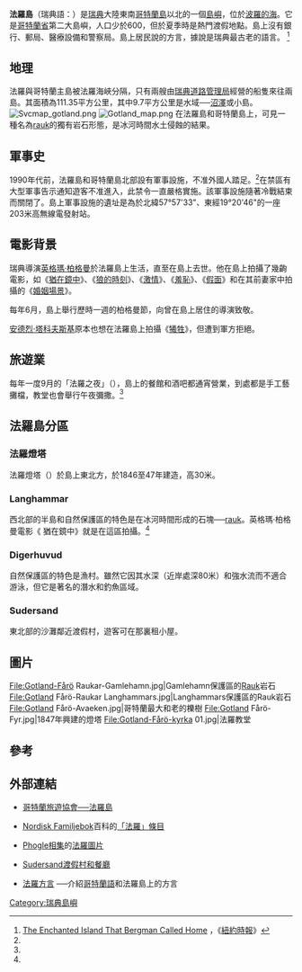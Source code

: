 {{distinguish|法羅群島}}
{{Infobox Islands
|name = 法羅島
|image name =Sverige-med-Gotland-Faaroo.SVG
|image caption = 法羅島在瑞典南部位置圖
|location = [[波羅的海|波羅的海]]
|area =111.35平方公里
|country=Sweden
|country admin divisions title = 省
|country admin divisions = [[哥得蘭省|哥得蘭省]]
|country admin divisions title 1 = 自治市
|country admin divisions 1 = [[哥得蘭市|哥得蘭市]]
|population = 548人
|population as of = 2008年}}
'''法羅島'''（瑞典語：{{lang|sv|Fårö}}）是[[瑞典|瑞典]]大陸東南[[哥特蘭島|哥特蘭島]]以北的一個[[島嶼|島嶼]]，位於[[波羅的海|波羅的海]]。它是[[哥特蘭省|哥特蘭省]]第二大島嶼，人口少於600，但於夏季時是熱門渡假地點。島上沒有銀行、郵局、醫療設備和警察局。島上居民說的方言，據說是瑞典最古老的語言。
<ref name="nytime">[http://travel.nytimes.com/2007/10/07/travel/07cultured.html?8dpc The Enchanted Island That Bergman Called Home] {{Wayback|url=http://travel.nytimes.com/2007/10/07/travel/07cultured.html?8dpc |date=20071211193423 }}，《[[紐約時報|紐約時報]]》</ref> 

==地理==
法羅與哥特蘭主島被法羅海峽分隔，只有兩艘由[[瑞典道路管理局|瑞典道路管理局]]經營的船隻來往兩島。其面積為111.35平方公里，其中9.7平方公里是水域──[[沼澤|沼澤]]或小島。
[[File:Svcmap_gotland.png|right]]
[[File:Gotland_map.png|thumb]]
在法羅島和哥特蘭島上，可見一種名為[[rauk|rauk]]的獨有岩石形態，是冰河時間水土侵蝕的結果。

==軍事史==
1990年代前，法羅島和哥特蘭島北部設有軍事設施，不准外國人踏足。<ref name="nytime"/>在禁區有大型軍事告示通知遊客不准進入，此禁令一直嚴格實施。該軍事設施隨著冷戰結束而關閉了。島上軍事設施的遺址是為於北緯57°57'33"、東經19°20'46"{{lang|sv|Holmudden}}的一座203米高無線電發射站。

==電影背景==
瑞典導演[[英格瑪·柏格曼|英格瑪·柏格曼]]於法羅島上生活，直至在島上去世。他在島上拍攝了幾齣電影，如《[[猶在鏡中|猶在鏡中]]》、《[[狼的時刻|狼的時刻]]》、《[[激情|激情]]》、《[[羞恥_(電影)|羞恥]]》、《[[假面|假面]]》和在其前妻家中拍攝的《[[婚姻場景|婚姻場景]]》。

每年6月，島上舉行歷時一週的柏格曼節，向曾在島上居住的導演致敬。

[[安德烈·塔科夫斯基|安德烈·塔科夫斯基]]原本也想在法羅島上拍攝《[[犧牲_(電影)|犧牲]]》，但遭到軍方拒絕。

==旅遊業==
每年一度9月的「法羅之夜」（{{lang|sv|Fårönatta}}），島上的餐館和酒吧都通宵營業，到處都是手工藝攤檔，教堂也會舉行午夜彌撒。<ref name="nytime"/>

==法羅島分區==
===法羅燈塔===
法羅燈塔（{{lang|sv|Fårö fyr}}）於島上東北方，於1846至47年建造，高30米。

===Langhammar===
西北部的{{lang|sv|Langhammar}}半島和{{lang|sv|Langhammar}}自然保護區的特色是在冰河時間形成的石塊──[[rauk|rauk]]。英格瑪·柏格曼電影《 猶在鏡中》就是在這區拍攝。<ref name="nytime"/>

===Digerhuvud===
{{lang|sv|Digerhuvud}}自然保護區的特色是{{lang|sv|Helgumannen}}漁村。雖然它因其水深（近岸處深80米）和強水流而不適合游泳，但它是著名的潛水和釣魚區域。

===Sudersand===
東北部的{{lang|sv|Sudersand}}沙灘鄰近{{lang|sv|Sudersand}}渡假村，遊客可在那裏租小屋。
==圖片==
<gallery>
File:Gotland-Fårö Raukar-Gamlehamn.jpg|Gamlehamn保護區的[[Rauk|Rauk]]岩石
File:Gotland Fårö-Raukar Langhammars.jpg|Langhammars保護區的Rauk岩石 
File:Gotland Fårö-Avaeken.jpg|哥特蘭最大和老的櫟樹
File:Gotland Fårö-Fyr.jpg|1847年興建的燈塔
File:Gotland-Fårö-kyrka 01.jpg|法羅教堂
</gallery>
==參考==
{{reflist}}

{{clear}}

== 外部連結 ==
{{commons|Fårö}}
* {{en}}[http://www.gotland.info/language/eng/gotland-faro-information.php 哥特蘭旅遊協會──法羅島] {{Wayback|url=http://www.gotland.info/language/eng/gotland-faro-information.php |date=20120927043503 }}
* {{sv}} [[Nordisk_Familjebok|Nordisk Familjebok]]百科的[http://runeberg.org/nfbi/0121.html 「法羅」條目] {{Wayback|url=http://runeberg.org/nfbi/0121.html |date=20210120234454 }} 
* {{en}}[http://www.phogle.com/ Phogle相集]{{dead link|date=2018年3月 |bot=InternetArchiveBot |fix-attempted=yes }}的[https://web.archive.org/web/20070927041006/http://www.phogle.com/en/browse/806.html 法羅圖片]
* {{en}}[http://www.sudersand.se/ Sudersand渡假村和餐廳] {{Wayback|url=http://www.sudersand.se/ |date=20210418100107 }}
* {{sv}} [http://faroy.noneto.com/index.htm 法羅方言] {{Wayback|url=http://faroy.noneto.com/index.htm |date=20170615015522 }}──介紹[[哥特蘭語|哥特蘭語]]和法羅島上的方言

{{coord|57|56|N|19|09|E|display=title}}

{{DEFAULTSORT:Fårö}}
[[Category:瑞典島嶼|Category:瑞典島嶼]]
{{瑞典十大島嶼}}